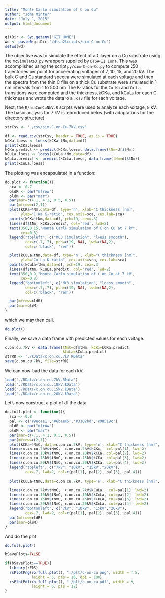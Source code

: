```yaml
---
title: "Monte Carlo simulation of C on Cu"
author: "John Minter"
date: "July 7, 2015"
output: html_document
---
```


```r
gitDir <- Sys.getenv("GIT_HOME")
wd <- paste0(gitDir,'/dtsa2Scripts/sim-C-on-Cu')
setwd(wd)
```

The objective was to simulate the effect of a C layer on a Cu substrate using the `mcSimulate3.py` wrappers supplied by `DTSA-II Iona`. This was accomplished using the script `py/sim-C-on-Cu.py` to compute 250 trajectories per point for accelerating voltages of 7, 10, 15, and 20 kV. The bulk C and Cu standard spectra were simulated at each voltage and then the spectra from the thin C film on a thick Cu substrate were simulated in 1 nm intervals from 1 to 500 nm. The K-ratios for the `Cu-Ka` and `Cu-La` transitions were computed and the thickness, kCKa, and kCuLa for each C thickness and wrote the data to a `.csv` file for each voltage.

Next, the `R/anaConCuNkV.R` scripts were used to analyze each voltage, `N` kV. The basic analysis for 7 kV is reproduced below (with adaptations for the directory structure)

```r
strCsv <- './csv/sim-C-on-Cu-7kV.csv'

df <- read.csv(strCsv, header = TRUE, as.is = TRUE)
kCKa.loess <- loess(kCKa~tNm,data=df)
print(kCKa.loess)
kCKa.predict <- predict(kCKa.loess, data.frame(tNm=df$tNm))
kCuLa.loess <- loess(kCuLa~tNm,data=df)
kCuLa.predict <- predict(kCuLa.loess, data.frame(tNm=df$tNm))
print(kCuLa.loess)
```

The plotting was encapsulated in a function:

```r
do.plot <- function(){
  sca <- 0.7
  oldR <- par("mfrow")
  oldM <- par("mar")
  par(mar=c(4.1, 4.1, 0.5, 0.5))
  par(mfrow=c(2,1))
  plot(kCKa~tNm,data=df, type='n', xlab="C thickness [nm]",
       ylab="C Ka K-ratio", cex.axis=sca, cex.lab=sca)
  points(kCKa~tNm,data=df, pch=19, cex=.3)
  lines(df$tNm, kCKa.predict, col='red', lwd=2)
  text(350,0.15,"Monte Carlo simulation of C on Cu at 7 kV",
       cex=0.8)
  legend("topleft", c("MC3 simulation", "loess smooth"),
         cex=c(.7,.7), pch=c(19, NA), lwd=c(NA,2),
         col=c('black', 'red'))

  plot(kCuLa~tNm,data=df, type='n', xlab="C thickness [nm]",
       ylab="Cu La K-ratio", cex.axis=sca, cex.lab=sca)
  points(kCuLa~tNm,data=df, pch=19, cex=.3)
  lines(df$tNm, kCuLa.predict, col='red', lwd=2)
  text(350,0.9,"Monte Carlo simulation of C on Cu at 7 kV",
       cex=0.8)
  legend("bottomleft", c("MC3 simulation", "loess smooth"),
         cex=c(.7,.7), pch=c(19, NA), lwd=c(NA,2),
         col=c('black', 'red'))

  par(mfrow=oldR)
  par(mar=oldM)
}
```

which we may then call.

```r
do.plot()
```

Finally, we save a data frame with predicted values for each voltage.

```r
c.on.cu.7kV <- data.frame(tNmC=df$tNm, kCKa=kCKa.predict,
                          kCuLa=kCuLa.predict)
strRD <- './RData/c.on.cu.7kV.RData'
save(c.on.cu.7kV, file=strRD)
```

We can now load the data for each kV.

```r
load('./RData/c.on.cu.7kV.RData')
load('./RData/c.on.cu.10kV.RData')
load('./RData/c.on.cu.15kV.RData')
load('./RData/c.on.cu.20kV.RData')
```

Let's now construct a plot of all the data

```r
do.full.plot <- function(){
  sca <- 0.8
  pal <- c('#9ecae1','#6baed6','#3182bd','#08519c')
  oldR <- par("mfrow")
  oldM <- par("mar")
  par(mar=c(4.1, 4.1, 0.5, 0.5))
  par(mfrow=c(2,1))
  plot(kCKa~tNmC, data=c.on.cu.7kV, type='n', xlab="C thickness [nm]", ylab="C Ka K-ratio", cex.axis=sca, cex.lab=sca)
  lines(c.on.cu.7kV$tNmC,  c.on.cu.7kV$kCKa,  col=pal[1], lwd=2)
  lines(c.on.cu.10kV$tNmC, c.on.cu.10kV$kCKa, col=pal[2], lwd=2)
  lines(c.on.cu.15kV$tNmC, c.on.cu.15kV$kCKa, col=pal[3], lwd=2)
  lines(c.on.cu.20kV$tNmC, c.on.cu.20kV$kCKa, col=pal[4], lwd=2)
  legend("topleft", c("7kV", "10kV", "15kV","20kV"),
         cex=.7, lwd=2, col=c(pal[1], pal[2], pal[3], pal[4]))
  
  plot(kCuLa~tNmC,data=c.on.cu.7kV, type='n', xlab="C thickness [nm]", ylab="Cu La K-ratio", cex.axis=sca, cex.lab=sca)

  lines(c.on.cu.7kV$tNmC,  c.on.cu.7kV$kCuLa,  col=pal[1], lwd=2)
  lines(c.on.cu.10kV$tNmC, c.on.cu.10kV$kCuLa, col=pal[2], lwd=2)
  lines(c.on.cu.15kV$tNmC, c.on.cu.15kV$kCuLa, col=pal[3], lwd=2)
  lines(c.on.cu.20kV$tNmC, c.on.cu.20kV$kCuLa, col=pal[4], lwd=2)
  legend("bottomleft", c("7kV", "10kV", "15kV","20kV"),
         cex=.7, lwd=2, col=c(pal[1], pal[2], pal[3], pal[4]))
  par(mfrow=oldR)
  par(mar=oldM)
}
```

And do the plot

```r
do.full.plot()

bSavePlots=FALSE

if(bSavePlots==TRUE){
  library(rEDS)
  rsPlotPng(do.full.plot(), "./plt/c-on-cu.png", width = 7.5,
            height = 5, pts = 16, dpi = 100)
  rsPlotPdf(do.full.plot(), "./plt/c-on-cu.pdf", width = 9,
            height = 6, pts = 12)
}
```